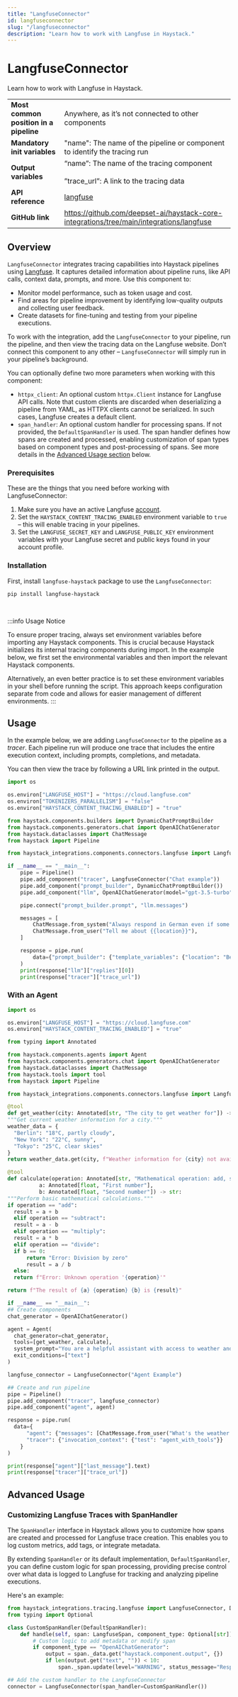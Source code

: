 ```yaml
---
title: "LangfuseConnector"
id: langfuseconnector
slug: "/langfuseconnector"
description: "Learn how to work with Langfuse in Haystack."
---
```


# LangfuseConnector

Learn how to work with Langfuse in Haystack.

|  |  |
| --- | --- |
| **Most common position in a pipeline** | Anywhere, as it’s not connected to other components |
| **Mandatory init variables** | "name": The name of the pipeline or component to identify the tracing run |
| **Output variables** | “name”: The name of the tracing component  <br /> <br />”trace_url”: A link to the tracing data |
| **API reference** | [langfuse](/reference/integrations-langfuse) |
| **GitHub link** | https://github.com/deepset-ai/haystack-core-integrations/tree/main/integrations/langfuse |

## Overview

`LangfuseConnector` integrates tracing capabilities into Haystack pipelines using [Langfuse](https://langfuse.com/). It captures detailed information about pipeline runs, like API calls, context data, prompts, and more. Use this component to:

- Monitor model performance, such as token usage and cost.
- Find areas for pipeline improvement by identifying low-quality outputs and collecting user feedback.
- Create datasets for fine-tuning and testing from your pipeline executions.

To work with the integration, add the `LangfuseConnector` to your pipeline, run the pipeline, and then view the tracing data on the Langfuse website. Don’t connect this component to any other – `LangfuseConnector` will simply run in your pipeline’s background.

You can optionally define two more parameters when working with this component:

- `httpx_client`: An optional custom `httpx.Client` instance for Langfuse API calls. Note that custom clients are discarded when deserializing a pipeline from YAML, as HTTPX clients cannot be serialized. In such cases, Langfuse creates a default client.
- `span_handler`: An optional custom handler for processing spans. If not provided, the `DefaultSpanHandler` is used. The span handler defines how spans are created and processed, enabling customization of span types based on component types and post-processing of spans. See more details in the [Advanced Usage section](#advanced-usage) below.

### Prerequisites

These are the things that you need before working with LangfuseConnector:

1. Make sure you have an active Langfuse [account](https://cloud.langfuse.com/).
2. Set the `HAYSTACK_CONTENT_TRACING_ENABLED` environment variable to `true` – this will enable tracing in your pipelines.
3. Set the `LANGFUSE_SECRET_KEY` and `LANGFUSE_PUBLIC_KEY` environment variables with your Langfuse secret and public keys found in your account profile.

### Installation

First, install `langfuse-haystack` package to use the `LangfuseConnector`:

```shell
pip install langfuse-haystack
```

<br />

:::info Usage Notice

To ensure proper tracing, always set environment variables before importing any Haystack components. This is crucial because Haystack initializes its internal tracing components during import. In the example below, we first set the environmental variables and then import the relevant Haystack components.

Alternatively, an even better practice is to set these environment variables in your shell before running the script. This approach keeps configuration separate from code and allows for easier management of different environments.
:::

## Usage

In the example below, we are adding `LangfuseConnector` to the pipeline as a _tracer_. Each pipeline run will produce one trace that includes the entire execution context, including prompts, completions, and metadata.

You can then view the trace by following a URL link printed in the output.

```python
import os

os.environ["LANGFUSE_HOST"] = "https://cloud.langfuse.com"
os.environ["TOKENIZERS_PARALLELISM"] = "false"
os.environ["HAYSTACK_CONTENT_TRACING_ENABLED"] = "true"

from haystack.components.builders import DynamicChatPromptBuilder
from haystack.components.generators.chat import OpenAIChatGenerator
from haystack.dataclasses import ChatMessage
from haystack import Pipeline

from haystack_integrations.components.connectors.langfuse import LangfuseConnector

if __name__ == "__main__":
    pipe = Pipeline()
    pipe.add_component("tracer", LangfuseConnector("Chat example"))
    pipe.add_component("prompt_builder", DynamicChatPromptBuilder())
    pipe.add_component("llm", OpenAIChatGenerator(model="gpt-3.5-turbo"))

    pipe.connect("prompt_builder.prompt", "llm.messages")

    messages = [
        ChatMessage.from_system("Always respond in German even if some input data is in other languages."),
        ChatMessage.from_user("Tell me about {{location}}"),
    ]

    response = pipe.run(
        data={"prompt_builder": {"template_variables": {"location": "Berlin"}, "prompt_source": messages}}
    )
    print(response["llm"]["replies"][0])
    print(response["tracer"]["trace_url"])
```

### With an Agent

```python
import os

os.environ["LANGFUSE_HOST"] = "https://cloud.langfuse.com"
os.environ["HAYSTACK_CONTENT_TRACING_ENABLED"] = "true"

from typing import Annotated

from haystack.components.agents import Agent
from haystack.components.generators.chat import OpenAIChatGenerator
from haystack.dataclasses import ChatMessage
from haystack.tools import tool
from haystack import Pipeline

from haystack_integrations.components.connectors.langfuse import LangfuseConnector

@tool
def get_weather(city: Annotated[str, "The city to get weather for"]) -> str:
"""Get current weather information for a city."""
weather_data = {
  "Berlin": "18°C, partly cloudy",
  "New York": "22°C, sunny",
  "Tokyo": "25°C, clear skies"
}
return weather_data.get(city, f"Weather information for {city} not available")

@tool
def calculate(operation: Annotated[str, "Mathematical operation: add, subtract, multiply, divide"],
          a: Annotated[float, "First number"],
          b: Annotated[float, "Second number"]) -> str:
"""Perform basic mathematical calculations."""
if operation == "add":
  result = a + b
  elif operation == "subtract":
  result = a - b
  elif operation == "multiply":
  result = a * b
  elif operation == "divide":
  if b == 0:
      return "Error: Division by zero"
      result = a / b
  else:
  return f"Error: Unknown operation '{operation}'"

return f"The result of {a} {operation} {b} is {result}"

if __name__ == "__main__":
## Create components
chat_generator = OpenAIChatGenerator()

agent = Agent(
  chat_generator=chat_generator,
  tools=[get_weather, calculate],
  system_prompt="You are a helpful assistant with access to weather and calculator tools. Use them when needed.",
  exit_conditions=["text"]
)

langfuse_connector = LangfuseConnector("Agent Example")

## Create and run pipeline
pipe = Pipeline()
pipe.add_component("tracer", langfuse_connector)
pipe.add_component("agent", agent)

response = pipe.run(
  data={
      "agent": {"messages": [ChatMessage.from_user("What's the weather in Berlin and calculate 15 + 27?")]},
      "tracer": {"invocation_context": {"test": "agent_with_tools"}}
    }
)

print(response["agent"]["last_message"].text)
print(response["tracer"]["trace_url"])
```

## Advanced Usage

### Customizing Langfuse Traces with SpanHandler

The `SpanHandler` interface in Haystack allows you to customize how spans are created and processed for Langfuse trace creation. This enables you to log custom metrics, add tags, or integrate metadata.

By extending `SpanHandler` or its default implementation, `DefaultSpanHandler`, you can define custom logic for span processing, providing precise control over what data is logged to Langfuse for tracking and analyzing pipeline executions.

Here's an example:

```python
from haystack_integrations.tracing.langfuse import LangfuseConnector, DefaultSpanHandler, LangfuseSpan
from typing import Optional

class CustomSpanHandler(DefaultSpanHandler):
    def handle(self, span: LangfuseSpan, component_type: Optional[str]) -> None:
        # Custom logic to add metadata or modify span
        if component_type == "OpenAIChatGenerator":
            output = span._data.get("haystack.component.output", {})
            if len(output.get("text", "")) < 10:
                span._span.update(level="WARNING", status_message="Response too short")

## Add the custom handler to the LangfuseConnector
connector = LangfuseConnector(span_handler=CustomSpanHandler())
```
